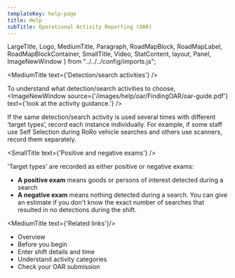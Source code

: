 ```yaml
---
templateKey: help-page
title: Help
subTitle: Operational Activity Reporting (OAR)
---
```

LargeTitle, Logo, MediumTitle, Paragraph, RoadMapBlock, RoadMapLabel, RoadMapBlockContainer, SmallTitle, Video, StatContent, layout, Panel, ImageNewWindow } from "../../../config/imports.js";

<MediumTitle text={'Detection/search activities'} />

To understand what detection/search activities to choose, <ImageNewWindow source={'/images/help/oar/FindingOAR/oar-guide.pdf'} text={'look at the activity guidance.'} />

If the same detection/search activity is used several times with different ‘target types’, record each instance individually. For example, if some staff use Self Selection during RoRo vehicle searches and others use scanners, record them separately.

<SmallTitle text={'Positive and negative exams'} />

'Target types’ are recorded as either positive or negative exams:

<ul class="govuk-list govuk-list--bullet">
	<li><strong>A positive exam</strong> means goods or persons of interest detected during a search</li>
	<li><strong>A negative exam</strong> means nothing detected during a search. You can give an estimate if you don't know the exact number of searches that resulted in no detections during the shift.</li>
</ul>


<MediumTitle text={'Related links'}/>

<ul class="govuk-list govuk-list--bullet">
	<li><Link class="govuk-link" to="/help/oar/">Overview</Link></li>
	<li><Link class="govuk-link" to="/help/oar/oar-before-you-begin-your-oar/">Before you begin</Link></li>
	<li><Link class="govuk-link" to="/help/oar/oar-entering-shift-details-and-time/">Enter shift details and time</Link></li>
	<li><Link class="govuk-link" to="/help/oar/oar-understanding-activity-categories/">Understand activity categories</Link></li>
    <li><Link class="govuk-link" to="/help/oar/oar-checking-your-oar-submission/">Check your OAR submission</Link></li>
</ul>